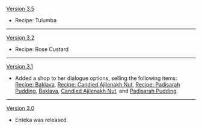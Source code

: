 {{Change History/Header}}
[[Version 3.5]]
*{{Color|New}} Recipe: Tulumba
----
[[Version 3.2]]
*{{Color|New}} Recipe: Rose Custard
----
[[Version 3.1]]
* Added a shop to her dialogue options, selling the following items: [[Recipe: Baklava]], [[Recipe: Candied Ajilenakh Nut]], [[Recipe: Padisarah Pudding]], [[Baklava]], [[Candied Ajilenakh Nut]], and [[Padisarah Pudding]].
----
[[Version 3.0]]
* Enteka was released.